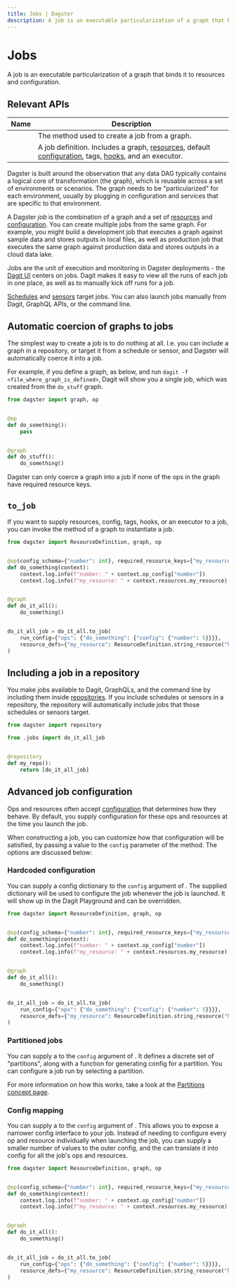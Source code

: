 ```yaml
---
title: Jobs | Dagster
description: A job is an executable particularization of a graph that binds it to resources and configuration.
---
```


# Jobs

A job is an executable particularization of a graph that binds it to resources and configuration.

## Relevant APIs

| Name                                                  | Description                                                                                                                                                                                                    |
| ----------------------------------------------------- | -------------------------------------------------------------------------------------------------------------------------------------------------------------------------------------------------------------- |
| <PyObject object="GraphDefinition" method="to_job" /> | The method used to create a job from a graph.                                                                                                                                                                  |
| <PyObject object="JobDefinition" />                   | A job definition.  Includes a graph, [resources](/concepts/resources), default [configuration](/concepts/configuration/config-schema), tags, [hooks](/concepts/solids-pipelines/solid-hooks), and an executor. |

Dagster is built around the observation that any data DAG typically contains a logical core of transformation (the graph), which is reusable across a set of environments or scenarios. The graph needs to be "particularized" for each environment, usually by plugging in configuration and services that are specific to that environment.

A Dagster _job_ is the combination of a graph and a set of [resources](/concepts/resources) and [configuration](/concepts/configuration/config-schema).  You can create multiple jobs from the same graph.  For example, you might build a development job that executes a graph against sample data and stores outputs in local files, as well as production job that executes the same graph against production data and stores outputs in a cloud data lake.

Jobs are the unit of execution and monitoring in Dagster deployments - the [Dagit UI](/concepts/dagit/dagit) centers on jobs.  Dagit makes it easy to view all the runs of each job in one place, as well as to manually kick off runs for a job.

[Schedules](/concepts/partitions-schedules-sensors/schedules) and [sensors](/concepts/partitions-schedules-sensors/sensors) target jobs.  You can also launch jobs manually from Dagit, GraphQL APIs, or the command line.

## Automatic coercion of graphs to jobs

The simplest way to create a job is to do nothing at all.  I.e. you can include a graph in a repository, or target it from a schedule or sensor, and Dagster will automatically coerce it into a job.

For example, if you define a graph, as below, and run `dagit -f <file_where_graph_is_defined>`, Dagit will show you a single job, which was created from the `do_stuff` graph.

```python file=/concepts/solids_pipelines/coerce_job.py
from dagster import graph, op


@op
def do_something():
    pass


@graph
def do_stuff():
    do_something()
```

Dagster can only coerce a graph into a job if none of the ops in the graph have required resource keys.

<!-- TODO: add screenshot -->

## `to_job`

If you want to supply resources, config, tags, hooks, or an executor to a job, you can invoke the <PyObject object="GraphDefinition" method="to_job" /> method of a graph to instantiate a job.

```python file=/concepts/solids_pipelines/jobs.py
from dagster import ResourceDefinition, graph, op


@op(config_schema={"number": int}, required_resource_keys={"my_resource"})
def do_something(context):
    context.log.info(f"number: " + context.op_config["number"])
    context.log.info(f"my_resource: " + context.resources.my_resource)


@graph
def do_it_all():
    do_something()


do_it_all_job = do_it_all.to_job(
    run_config={"ops": {"do_something": {"config": {"number": 5}}}},
    resource_defs={"my_resource": ResourceDefinition.string_resource("hello")},
)
```

## Including a job in a repository

You make jobs available to Dagit, GraphQLs, and the command line by including them inside [repositories](/concepts/repositories-workspaces/repositories). If you include schedules or sensors in a repository, the repository will automatically include jobs that those schedules or sensors target.

```python file=/concepts/solids_pipelines/repo_with_job.py
from dagster import repository

from .jobs import do_it_all_job


@repository
def my_repo():
    return [do_it_all_job]
```

## Advanced job configuration

Ops and resources often accept [configuration](/concepts/configuration/config-schema) that determines how they behave. By default, you supply configuration for these ops and resources at the time you launch the job.

When constructing a job, you can customize how that configuration will be satisfied, by passing a value to the `config` parameter of the <PyObject object="GraphDefinition" method="to_job" /> method.  The options are discussed below:

### Hardcoded configuration

You can supply a config dictionary to the `config` argument of <PyObject object="GraphDefinition" method="to_job" />. The supplied dictionary will be used to configure the job whenever the job is launched. It will show up in the Dagit Playground and can be overridden.

```python file=/concepts/solids_pipelines/jobs.py
from dagster import ResourceDefinition, graph, op


@op(config_schema={"number": int}, required_resource_keys={"my_resource"})
def do_something(context):
    context.log.info(f"number: " + context.op_config["number"])
    context.log.info(f"my_resource: " + context.resources.my_resource)


@graph
def do_it_all():
    do_something()


do_it_all_job = do_it_all.to_job(
    run_config={"ops": {"do_something": {"config": {"number": 5}}}},
    resource_defs={"my_resource": ResourceDefinition.string_resource("hello")},
)
```

### Partitioned jobs

You can supply a <PyObject object="PartitionedConfig" /> to the `config` argument of <PyObject object="GraphDefinition" method="to_job" />. It defines a discrete set of "partitions", along with a function for generating config for a partition. You can configure a job run by selecting a partition.

For more information on how this works, take a look at the [Partitions concept page](/concepts/partitions-schedules-sensors/partitions).

### Config mapping

You can supply a <PyObject object="ConfigMapping" /> to the `config` argument of <PyObject object="GraphDefinition" method="to_job" />. This allows you to expose a narrower config interface to your job.  Instead of needing to configure every op and resource individually when launching the job, you can supply a smaller number of values to the outer config, and the <PyObject object="ConfigMapping" /> can translate it into config for all the job's ops and resources.

```python file=/concepts/solids_pipelines/jobs.py
from dagster import ResourceDefinition, graph, op


@op(config_schema={"number": int}, required_resource_keys={"my_resource"})
def do_something(context):
    context.log.info(f"number: " + context.op_config["number"])
    context.log.info(f"my_resource: " + context.resources.my_resource)


@graph
def do_it_all():
    do_something()


do_it_all_job = do_it_all.to_job(
    run_config={"ops": {"do_something": {"config": {"number": 5}}}},
    resource_defs={"my_resource": ResourceDefinition.string_resource("hello")},
)
```
